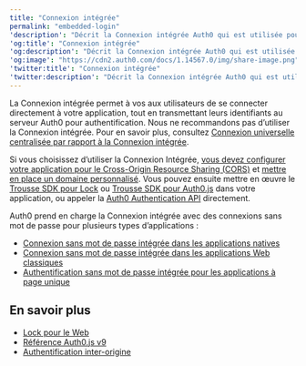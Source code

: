 ---
title: "Connexion intégrée"
permalink: "embedded-login"
'description': "Décrit la Connexion intégrée Auth0 qui est utilisée pour connecter les utilisateurs directement à votre application, en transmettant les identifiants au serveur Auth0."
'og:title': "Connexion intégrée"
'og:description': "Décrit la Connexion intégrée Auth0 qui est utilisée pour connecter les utilisateurs directement à votre application, en transmettant les identifiants au serveur Auth0."
'og:image': "https://cdn2.auth0.com/docs/1.14567.0/img/share-image.png"
'twitter:title': "Connexion intégrée"
'twitter:description': "Décrit la Connexion intégrée Auth0 qui est utilisée pour connecter les utilisateurs directement à votre application, en transmettant les identifiants au serveur Auth0."
---

La Connexion intégrée permet à vos aux utilisateurs de se connecter directement à votre application, tout en transmettant leurs identifiants au serveur Auth0 pour authentification. Nous ne recommandons pas d’utiliser la Connexion intégrée. Pour en savoir plus, consultez [Connexion universelle centralisée par rapport à la Connexion intégrée](/docs/docs/fr-ca/authenticate/login/universal-vs-embedded-login).

Si vous choisissez d’utiliser la Connexion Intégrée, [vous devez configurer votre application pour le Cross-Origin Resource Sharing (CORS)](/docs/docs/fr-ca/get-started/applications/set-up-cors) et [mettre en place un domaine personnalisé](/docs/docs/fr-ca/customize/custom-domains). Vous pouvez ensuite mettre en œuvre le [Trousse SDK pour Lock](/docs/docs/fr-ca/libraries/lock) ou [Trousse SDK pour Auth0.js](/docs/docs/fr-ca/libraries/auth0js) dans votre application, ou appeler la [Auth0 Authentication API](https://auth0.com/docs/api/authentication) directement.

Auth0 prend en charge la Connexion intégrée avec des connexions sans mot de passe pour plusieurs types d’applications :

* [Connexion sans mot de passe intégrée dans les applications natives](/docs/docs/fr-ca/authenticate/passwordless/implement-login/embedded-login/native)
* [Connexion sans mot de passe intégrée dans les applications Web classiques](/docs/docs/fr-ca/authenticate/passwordless/implement-login/embedded-login/webapps)
* [Authentification sans mot de passe intégrée pour les applications à page unique](/docs/docs/fr-ca/authenticate/passwordless/implement-login/embedded-login/spa)

## En savoir plus

* [Lock pour le Web](/docs/docs/fr-ca/libraries/lock)
* [Référence Auth0.js v9](/docs/docs/fr-ca/libraries/auth0js)
* [Authentification inter-origine](/docs/docs/fr-ca/authenticate/login/cross-origin-authentication)